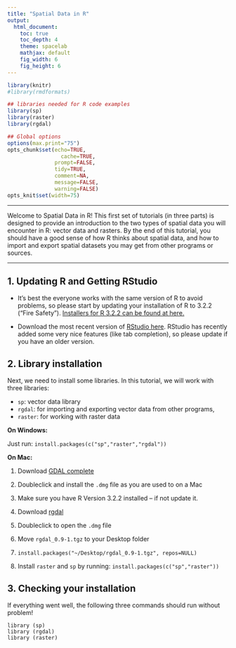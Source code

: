 ```yaml
---
title: "Spatial Data in R"
output:
  html_document:
    toc: true
    toc_depth: 4
    theme: spacelab
    mathjax: default
    fig_width: 6
    fig_height: 6
---
```


```r
library(knitr)
#library(rmdformats)

## libraries needed for R code examples
library(sp)
library(raster)
library(rgdal)

## Global options
options(max.print="75")
opts_chunk$set(echo=TRUE,
	             cache=TRUE,
               prompt=FALSE,
               tidy=TRUE,
               comment=NA,
               message=FALSE,
               warning=FALSE)
opts_knit$set(width=75)

```

***

Welcome to Spatial Data in R! This first set of tutorials (in three parts) is designed to provide an introduction to the two types of spatial data you will encounter in R: vector data and rasters. By the end of this tutorial, you should have a good sense of how R thinks about spatial data, and how to import and export spatial datasets you may get from other programs or sources.

***

## 1. Updating R and Getting RStudio

* It's best the everyone works with the same version of R to avoid problems, so please start by updating your installation of R to 3.2.2 ("Fire Safety"). [Installers for R 3.2.2 can be found at here.](http://cran.cnr.berkeley.edu/)

* Download the most recent version of [RStudio here](https://www.rstudio.com/products/rstudio/download/). RStudio has recently added some very nice features (like tab completion), so please update if you have an older version. 


## 2. Library installation

Next, we need to install some libraries. In this tutorial, we will work with three libraries: 

* `sp`: vector data library
* `rgdal`: for importing and exporting vector data from other programs, 
* `raster`: for working with raster data


__On Windows:__

Just run: `install.packages(c("sp","raster","rgdal"))`

__On Mac:__

1. Download [GDAL complete](http://www.kyngchaos.com/files/software/frameworks/GDAL_Complete-1.11.dmg)

2. Doubleclick and install the `.dmg` file as you are used to on a Mac

3. Make sure you have R Version 3.2.2 installed -- if not update it.

4. Download [rgdal](http://www.kyngchaos.com/files/software/frameworks/rgdal-0.9.1-1.dmg)  

5. Doubleclick to open the `.dmg` file

6. Move `rgdal_0.9-1.tgz` to your Desktop folder

7. `install.packages("~/Desktop/rgdal_0.9-1.tgz", repos=NULL)`

8. Install `raster` and `sp` by running: `install.packages(c("sp","raster"))`

## 3. Checking your installation 

If everything went well, the following three commands should run without problem!

    library (sp)
    library (rgdal)
    library (raster)
    